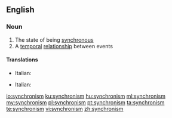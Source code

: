 ==English==

===Noun===
{{wikipedia}}
{{en-noun|~}}

# The state of being [[synchronous]]
# A [[temporal]] [[relationship]] between events

====Translations====
{{trans-top|state of being synchronous}}
* Italian: {{t+|it|sincronismo|m}} 
{{trans-mid}}
{{trans-bottom}}
{{trans-top|a temporal relationship between events}}
* Italian: {{t+|it|sincronismo|m}} 
{{trans-mid}}
{{trans-bottom}}

[[io:synchronism]]
[[ku:synchronism]]
[[hu:synchronism]]
[[ml:synchronism]]
[[my:synchronism]]
[[pl:synchronism]]
[[pt:synchronism]]
[[ta:synchronism]]
[[te:synchronism]]
[[vi:synchronism]]
[[zh:synchronism]]